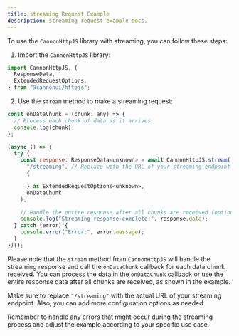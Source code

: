 ```yaml
---
title: streaming Request Example
description: streaming request example docs.
---
```


To use the `CannonHttpJS` library with streaming, you can follow these steps:

1. Import the `CannonHttpJS` library:

```javascript
import CannonHttpJS, {
  ResponseData,
  ExtendedRequestOptions,
} from "@cannonui/httpjs";
```

2. Use the `stream` method to make a streaming request:

```javascript
const onDataChunk = (chunk: any) => {
  // Process each chunk of data as it arrives
  console.log(chunk);
};

(async () => {
  try {
    const response: ResponseData<unknown> = await CannonHttpJS.stream(
      "/streaming", // Replace with the URL of your streaming endpoint
      {

      } as ExtendedRequestOptions<unknown>,
      onDataChunk
    );

    // Handle the entire response after all chunks are received (optional)
    console.log("Streaming response complete:", response.data);
  } catch (error) {
    console.error("Error:", error.message);
  }
})();
```

Please note that the `stream` method from `CannonHttpJS` will handle the streaming response and call the `onDataChunk` callback for each data chunk received. You can process the data in the `onDataChunk` callback or use the entire response data after all chunks are received, as shown in the example.

Make sure to replace `"/streaming"` with the actual URL of your streaming endpoint. Also, you can add more configuration options as needed.

Remember to handle any errors that might occur during the streaming process and adjust the example according to your specific use case.
